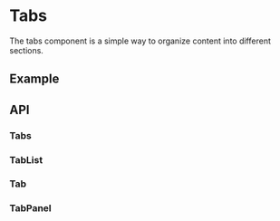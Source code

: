 
<Meta title="Docs/Components/Layout/Tabs" />

# Tabs
The tabs component is a simple way to organize content into different sections.

## Example
<Canvas sourceState="shown" of={TabsStories.Simple} />

## API

### Tabs
<ArgTypes of={Tabs} />

### TabList
<ArgTypes of={TabList} />

### Tab
<ArgTypes of={Tab} />

### TabPanel
<ArgTypes of={TabPanel} />

